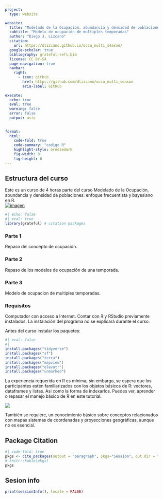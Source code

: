 ```yaml
---
project:
  type: website

website:
  title: "Modelado de la Ocupación, abundancia y densidad de poblaciones"
  subtitle: "Modelo de ocupación de multiples temporadas"
  author: "Diego J. Lizcano"
  citation: 
    url: https://dlizcano.github.io/occu_multi_season/
  google-scholar: true
  bibliography: grateful-refs.bib
  license: CC BY-SA
  page-navigation: true
  navbar:
    right:
      - icon: github
        href: https://github.com/dlizcano/occu_multi_season
        aria-label: GitHub
        
execute: 
  echo: true
  eval: true
  warning: false
  error: false
  output: asis
  
  
format: 
  html: 
    code-fold: true
    code-summary: "codigo R"
    highlight-style: breezedark
    fig-width: 8
    fig-height: 6
---
```


## Estructura del curso

Este es un curso de 4 horas parte del curso Modelado de la Ocupación, abundancia y densidad de poblaciones: enfoque frecuentista y bayesiano en R.\
[![imagen](img/cursoSalvador.jpg)](https://drive.google.com/file/d/1Y8SmvqlkfX6XP6dkvDigPxM-tU4npx-MuIPkR_hmAlo/view?fbclid=IwY2xjawLHQAVleHRuA2FlbQIxMABicmlkETF2OFJ2ckVudEtyUjJrWGZTAR5iCiJ_NK3WInIy93uotCKgW4K9oDYGklxwZnivqtJUO_BdhFWDW9EL4fcYWg_aem_8jZ7ErEUPZIXcd2ZRIVfDg)

```r
#| echo: false
#| eval: true
library(grateful) # citation packages
```


### Parte 1

Repaso del concepto de ocupación.

### Parte 2 

Repaso de los modelos de ocupación de una temporada.

### Parte 3

Modelo de ocupacion de multiples temporadas.

### Requisitos

Computador con acceso a Internet. Contar con R y RStudio previamente instalados. La instalación del programa no se explicará durante el curso.

Antes del curso instalar los paquetes:

```r
#| eval: false
#| 
install.packages("tidyverse")
install.packages("sf")
install.packages("terra")
install.packages("mapview")
install.packages("elevatr")
install.packages("unmarked")

```

La experiencia requerida en R es mínima, sin embargo, se espera que los participantes estén familiarizados con los objetos básicos de R: vectores, dataframes y listas. Asi como la forma de indexarlos. Puedes ver, aprender o repasar el manejo básico de R en  este tutorial.  

[![](img/tutorialR.jpg)](https://dlizcano.github.io/IntroR)

También se requiere, un conocimiento básico sobre conceptos relacionados con mapas sistemas de coordenadas y proyecciones geográficas, aunque no es esencial.


## Package Citation

```r
#| code-fold: true
pkgs <- cite_packages(output = "paragraph", pkgs="Session", out.dir = ".")
# knitr::kable(pkgs)
pkgs
```

## Sesion info

::: {.callout-note collapse="true"}
```r
print(sessionInfo(), locale = FALSE)
```
:::
